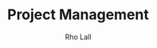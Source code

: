 ---
title: "Project Management"
publish: "2022-06-18"
update: "2022-06-18"
hero_image: "" 
hero_alt: ""
author: "Rho Lall"
keywords: ""

short: "

Why does it seem like everything boils down to project management?
"

---